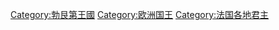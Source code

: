 [[Category:勃艮第王國|Category:勃艮第王國]]
[[Category:欧洲国王|Category:欧洲国王]]
[[Category:法国各地君主|Category:法国各地君主]]